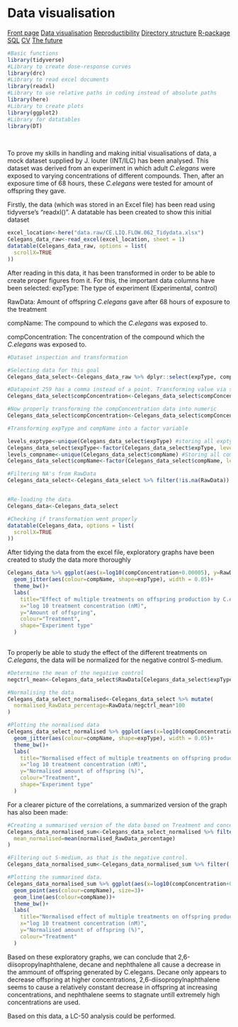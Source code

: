 # Data visualisation
<body id="start">
<div class="topnav">
  <a href='index.html#frontpage'>Front page</a>
  <a href='data-visualisation.html#data-visualisation'>Data visualisation</a>
  <a href='reproductibility.html#Reproductibility'>Reproductibility</a>
  <a href='sorting-directories.html#sorting-directories'>Directory structure</a>
  <a href='r-packages.html#R-packages'>R-package</a>
  <a href='sql.html#SQL'>SQL</a>
  <a href='cv.html#cv'>CV</a>
  <a href='plan-for-future.html#plan-for-future'>The future</a>
</div>
```r
#Basic functions
library(tidyverse)
#Library to create dose-response curves
library(drc)
#Library to read excel documents
library(readxl)
#Library to use relative paths in coding instead of absolute paths
library(here)
#Library to create plots
library(ggplot2)
#Library for datatables
library(DT)
```
&nbsp;

To prove my skills in handling and making initial visualisations of data, a mock dataset supplied by J. louter (INT/ILC) has been analysed. This dataset was derived from an experiment in which adult _C.elegans_ were exposed to varying concentrations of different compounds. Then, after an exposure time of 68 hours, these _C.elegans_ were tested for amount of offspring they gave.  

Firstly, the data (which was stored in an Excel file) has been read using tidyverse's "readxl()". A datatable has been created to show this initial dataset
````r
excel_location<-here("data.raw/CE.LIQ.FLOW.062_Tidydata.xlsx")
Celegans_data_raw<-read_excel(excel_location, sheet = 1)
datatable(Celegans_data_raw, options = list(
  scrollX=TRUE
))
````

After reading in this data, it has been transformed in order to be able to create proper figures from it. For this, the important data columns have been selected:
expType: The type of experiment (Experimental, control)

RawData: Amount of offspring _C.elegans_ gave after 68 hours of exposure to the treatment

compName: The compound to which the _C.elegans_ was exposed to.

compConcentration: The concentration of the compound which the _C.elegans_ was exposed to.

````r
#Dataset inspection and transformation

#Selecting data for this goal
Celegans_data_select<-Celegans_data_raw %>% dplyr::select(expType, compName, RawData, compConcentration)

#Datapoint 259 has a comma instead of a point. Transforming value via str_replace
Celegans_data_select$compConcentration<-Celegans_data_select$compConcentration %>% str_replace(",", ".")

#Now properly transforming the compConcentration data into numeric
Celegans_data_select$compConcentration<-Celegans_data_select$compConcentration %>% as.numeric()

#Transforming expType and compName into a factor variable

levels_exptype<-unique(Celegans_data_select$expType) #storing all exptype levels
Celegans_data_select$expType<-factor(Celegans_data_select$expType, levels = levels_exptype) #Transforming exptype
levels_compname<-unique(Celegans_data_select$compName) #Storing all compName levels
Celegans_data_select$compName<-factor(Celegans_data_select$compName, levels = levels_compname) #Transforming compName into factor

#Filtering NA's from RawData
Celegans_data_select<-Celegans_data_select %>% filter(!is.na(RawData))


#Re-loading the data
Celegans_data<-Celegans_data_select

#Checking if transformation went properly
datatable(Celegans_data, options = list(
  scrollX=TRUE
))
````

After tidying the data from the excel file, exploratory graphs have been created to study the data more thoroughly

````r
Celegans_data %>% ggplot(aes(x=log10(compConcentration+0.00005), y=RawData))+ #Added 0.0005 as otherwise, due to using log10, the S-medium values which are = 0, would be deleted.
  geom_jitter(aes(colour=compName, shape=expType), width = 0.05)+
  theme_bw()+
  labs(
    title="Effect of multiple treatments on offspring production by C.elegans",
    x="log 10 treatment concentration (nM)",
    y="Amount of offspring",
    colour="Treatment",
    shape="Experiment type"
  )
  
````

To properly be able to study the effect of the different treatments on _C.elegans_, the data will be normalized for the negative control S-medium.

````r
#Determine the mean of the negative control
negctrl_mean<-Celegans_data_select$RawData[Celegans_data_select$expType=="controlNegative"] %>% mean()

#Normalising the data
Celegans_data_select_normalised<-Celegans_data_select %>% mutate(
  normalised_RawData_percentage=RawData/negctrl_mean*100
)

#Plotting the normalised data
Celegans_data_select_normalised %>% ggplot(aes(x=log10(compConcentration+0.00005), y=normalised_RawData_percentage))+
  geom_jitter(aes(colour=compName, shape=expType), width = 0.05)+
  theme_bw()+
  labs(
    title="Normalised effect of multiple treatments on offspring production by C.elegans",
    x="log 10 treatment concentration (nM)",
    y="Normalised amount of offspring (%)",
    colour="Treatment",
    shape="Experiment type"
  )

````

For a clearer picture of the correlations, a summarized version of the graph has also been made:
````r
#Creating a summarised version of the data based on Treatment and concentration
Celegans_data_normalised_sum<-Celegans_data_select_normalised %>% filter(!is.na(normalised_RawData_percentage)) %>% group_by(compConcentration, compName) %>% summarise(
  mean_normalised=mean(normalised_RawData_percentage)
)

#Filtering out S-medium, as that is the negative control.
Celegans_data_normalised_sum<-Celegans_data_normalised_sum %>% filter(!compName=="S-medium")

#Plotting the summarised data.
Celegans_data_normalised_sum %>% ggplot(aes(x=log10(compConcentration+0.00005), y=mean_normalised))+
  geom_point(aes(colour=compName), size=3)+
  geom_line(aes(colour=compName))+
  theme_bw()+
  labs(
    title="Normalised effect of multiple treatments on offspring production by C.elegans",
    x="log 10 treatment concentration (nM)",
    y="Normalised amount of offspring (%)",
    colour="Treatment"
  )
````

Based on these exploratory graphs, we can conclude that 2,6-diisopropylnaphthalene, decane and nephthalene all cause a decrease in the ammount of offspring generated by C.elegans. Decane only appears to decrease offspring at higher concentrations, 2,6-diisopropylnaphthalene seems to cause a relatively constant decrease in offspring at increasing concentrations, and nephthalene seems to stagnate untill extremely high concentrations are used.

Based on this data, a LC-50 analysis could be performed.

</body>
